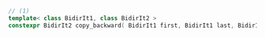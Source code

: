```cpp
// (1)
template< class BidirIt1, class BidirIt2 >
constexpr BidirIt2 copy_backward( BidirIt1 first, BidirIt1 last, BidirIt2 d_last );
```
